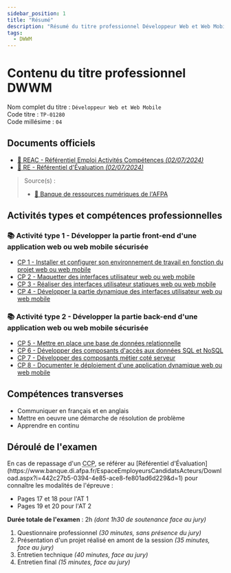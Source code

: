 ```yaml
---
sidebar_position: 1
title: "Résumé"
description: "Résumé du titre professionnel Développeur Web et Web Mobile (DWWM TP-01280m04, actif depuis septembre 2023)."
tags:
  - DWWM
---
```



# Contenu du titre professionnel DWWM

Nom complet du titre : `Développeur Web et Web Mobile`  
Code titre : `TP-01280`  
Code millésime : `04`

## Documents officiels

- [📄 REAC - Référentiel Emploi Activités Compétences _(02/07/2024)_](https://www.banque.di.afpa.fr/EspaceEmployeursCandidatsActeurs/Download.aspx?i=7343fd7e-6491-49ba-8a6c-1dabffdbdb1d&d=1)
- [📄 RE - Référentiel d'Évaluation _(02/07/2024)_](https://www.banque.di.afpa.fr/EspaceEmployeursCandidatsActeurs/Download.aspx?i=442c27b5-0394-4e85-ace8-fe801ad6d229&d=1)

> Source(s) :
>
> - [🔗 Banque de ressources numériques de l'AFPA](https://www.banque.di.afpa.fr/EspaceEmployeursCandidatsActeurs/EGPResultat.aspx?cr=d%C3%A9veloppeur%20web&cd=&ct=01280m04&type=t)

## Activités types et compétences professionnelles

### 📚 Activité type 1 - Développer la partie front-end d'une application web ou web mobile sécurisée

- [CP 1 - Installer et configurer son environnement de travail en fonction du projet web ou web mobile](./AT1/CP1)
- [CP 2 - Maquetter des interfaces utilisateur web ou web mobile](./AT1/CP2)
- [CP 3 - Réaliser des interfaces utilisateur statiques web ou web mobile](./AT1/CP3)
- [CP 4 - Développer la partie dynamique des interfaces utilisateur web ou web mobile](./AT1/CP4)

### 📚 Activité type 2 - Développer la partie back-end d'une application web ou web mobile sécurisée

- [CP 5 - Mettre en place une base de données relationnelle](./AT2/CP5)
- [CP 6 - Développer des composants d'accès aux données SQL et NoSQL](./AT2/CP6)
- [CP 7 - Développer des composants métier coté serveur](./AT2/CP7)
- [CP 8 - Documenter le déploiement d'une application dynamique web ou web mobile](./AT2/CP8)

## Compétences transverses

- Communiquer en français et en anglais
- Mettre en oeuvre une démarche de résolution de problème
- Apprendre en continu

## Déroulé de l'examen

<Admonition type="info" title="Déroulé relatif au passage de l'épreuve dans sa globalité">
  En cas de repassage d'un <abbr title="Certificat de Compétences Professionnelles">CCP</abbr>,
  se référer au [Référentiel d'Évaluation](https://www.banque.di.afpa.fr/EspaceEmployeursCandidatsActeurs/Download.aspx?i=442c27b5-0394-4e85-ace8-fe801ad6d229&d=1)
  pour connaître les modalités de l'épreuve :

  - Pages 17 et 18 pour l'AT 1
  - Pages 19 et 20 pour l'AT 2
</Admonition>

**Durée totale de l'examen** : 2h _(dont 1h30 de soutenance face au jury)_

1. Questionnaire professionnel _(30 minutes, sans présence du jury)_
2. Présentation d'un projet réalisé en amont de la session _(35 minutes, face au jury)_
3. Entretien technique _(40 minutes, face au jury)_
4. Entretien final _(15 minutes, face au jury)_

